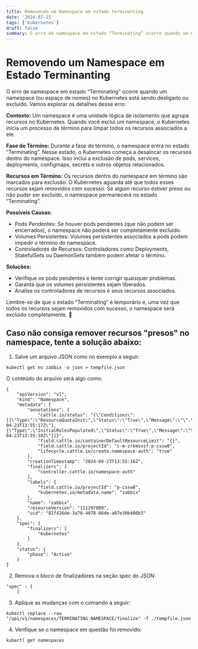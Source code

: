 ```yaml
---
title: Removendo um Namespace em estado terminanting
date: '2024-07-15'
tags: ['kubernetes']
draft: false
summary: O erro de namespace em estado “Terminating” ocorre quando um namespace (ou espaço de nomes) no Kubernetes está sendo desligado ou excluído.
---
```


# Removendo um Namespace em Estado Terminanting

O erro de namespace em estado “Terminating” ocorre quando um namespace (ou espaço de nomes) no Kubernetes está sendo desligado ou excluído. Vamos explorar os detalhes desse erro:

**Contexto:**
Um namespace é uma unidade lógica de isolamento que agrupa recursos no Kubernetes.
Quando você exclui um namespace, o Kubernetes inicia um processo de término para limpar todos os recursos associados a ele.

**Fase de Término:**
Durante a fase de término, o namespace entra no estado “Terminating”.
Nesse estado, o Kubernetes começa a desalocar os recursos dentro do namespace.
Isso inclui a exclusão de pods, services, deployments, configmaps, secrets e outros objetos relacionados.

**Recursos em Término:**
Os recursos dentro do namespace em término são marcados para exclusão.
O Kubernetes aguarda até que todos esses recursos sejam removidos com sucesso.
Se algum recurso estiver preso ou não puder ser excluído, o namespace permanecerá no estado “Terminating”.

**Possíveis Causas:**

- Pods Pendentes: Se houver pods pendentes (que não podem ser encerrados), o namespace não poderá ser completamente excluído.
- Volumes Persistentes: Volumes persistentes associados a pods podem impedir o término do namespace.
- Controladores de Recursos: Controladores como Deployments, StatefulSets ou DaemonSets também podem afetar o término.

**Soluções:**

- Verifique os pods pendentes e tente corrigir quaisquer problemas.
- Garanta que os volumes persistentes sejam liberados.
- Analise os controladores de recursos e seus recursos associados.

Lembre-se de que o estado “Terminating” é temporário e, uma vez que todos os recursos sejam removidos com sucesso, o namespace será excluído completamente. 🚀

## Caso não consiga remover recursos "presos" no namespace, tente a solução abaixo:

1. Salve um arquivo JSON como no exemplo a seguir:

```
kubectl get ns zabbix -o json > tempfile.json
```

O conteúdo do arquivo será algo como:

```
{
    "apiVersion": "v1",
    "kind": "Namespace",
    "metadata": {
        "annotations": {
            "cattle.io/status": "{\"Conditions\":[{\"Type\":\"ResourceQuotaInit\",\"Status\":\"True\",\"Message\":\"\",\"LastUpdateTime\":\"2024-04-23T13:55:17Z\"},{\"Type\":\"InitialRolesPopulated\",\"Status\":\"True\",\"Message\":\"\",\"LastUpdateTime\":\"2024-04-23T13:55:18Z\"}]}",
            "field.cattle.io/containerDefaultResourceLimit": "{}",
            "field.cattle.io/projectId": "c-m-zrkmsvsf:p-cssw8",
            "lifecycle.cattle.io/create.namespace-auth": "true"
        },
        "creationTimestamp": "2024-04-23T13:55:16Z",
        "finalizers": [
            "controller.cattle.io/namespace-auth"
        ],
        "labels": {
            "field.cattle.io/projectId": "p-cssw8",
            "kubernetes.io/metadata.name": "zabbix"
        },
        "name": "zabbix",
        "resourceVersion": "111297880",
        "uid": "81f426de-3a70-4078-86de-a07e30b408b3"
    },
    "spec": {
        "finalizers": [
            "kubernetes"
        ]
    },
    "status": {
        "phase": "Active"
    }
}
```

2. Remova o bloco de finalizadores na seção spec do JSON:

```
"spec" : {
    }
```

3. Aplique as mudanças com o comando a seguir:

```
kubectl replace --raw "/api/v1/namespaces/TERMINATING_NAMESPACE/finalize" -f ./tempfile.json
```

4. Verifique se o namespace em questão foi removido:

```
kubectl get namespaces
```
